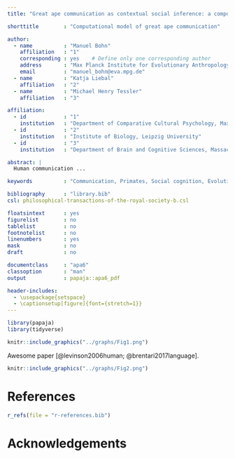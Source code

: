 ```yaml
---
title: "Great ape communication as contextual social inference: a computational modeling perspective"

shorttitle        : "Computational model of great ape communication"

author: 
  - name          : "Manuel Bohn"
    affiliation   : "1"
    corresponding : yes    # Define only one corresponding author
    address       : "Max Planck Institute for Evolutionary Anthropology, Deutscher Platz 6, 04103 Leipzig, Germany"
    email         : "manuel_bohn@eva.mpg.de"
  - name          : "Katja Liebal"
    affiliation   : "2"
  - name          : "Michael Henry Tessler"
    affiliation   : "3"

affiliation:
  - id            : "1"
    institution   : "Department of Comparative Cultural Psychology, Max Planck Institute for Evolutionary Anthropology"
  - id            : "2"
    institution   : "Institute of Biology, Leipzig University"
  - id            : "3"
    institution   : "Department of Brain and Cognitive Sciences, Massachusetts Institute of Technology"

abstract: |
  Human communication ...

keywords          : "Communication, Primates, Social cognition, Evolution, Computational modeling"

bibliography      : "library.bib"
csl: philosophical-transactions-of-the-royal-society-b.csl

floatsintext      : yes
figurelist        : no
tablelist         : no
footnotelist      : no
linenumbers       : yes
mask              : no
draft             : no

documentclass     : "apa6"
classoption       : "man"
output            : papaja::apa6_pdf

header-includes:
  - \usepackage{setspace}
  - \captionsetup[figure]{font={stretch=1}}
---
```


```r
library(papaja)
library(tidyverse)
```


```r
knitr::include_graphics("../graphs/Fig1.png")
```

Awesome paper [@levinson2006human; @brentari2017language].

```r
knitr::include_graphics("../graphs/Fig2.png")
```


\begin{equation}
P^{no\_wk}_{L_1}(r \mid u; \{\rho_i, \alpha_i\, \theta_{i}\})\propto P_{S_1}(u \mid r; \{\alpha_i, \theta_{i}\}) \cdot P(r \mid \rho_i)
\end{equation}


\newpage

# References
```r
r_refs(file = "r-references.bib")
```

\begingroup
\setlength{\parindent}{-0.5in}
\setlength{\leftskip}{0.5in}

<div id = "refs"></div>
\endgroup

# Acknowledgements

